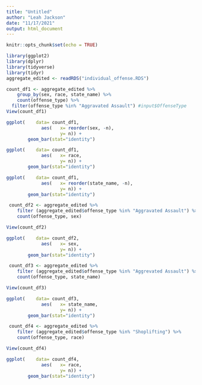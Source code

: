 ```yaml
---
title: "Untitled"
author: "Leah Jackson"
date: "11/17/2021"
output: html_document
---
```


```r
knitr::opts_chunk$set(echo = TRUE)
```

```r
library(ggplot2)
library(dplyr)
library(tidyverse)
library(tidyr)
aggregate_edited <- readRDS("individual_offense.RDS")
```


```r
count_df1 <- aggregate_edited %>% 
    group_by(sex, race, state_name) %>%
    count(offense_type) %>%
  filter(offense_type %in% "Aggravated Assault") #input$OffenseType
View(count_df1)
```

```r
ggplot(    data= count_df1, 
             aes(   x= reorder(sex, -n), 
                    y= n)) +
        geom_bar(stat="identity")

ggplot(    data= count_df1, 
             aes(   x= race, 
                    y= n)) +
        geom_bar(stat="identity")

ggplot(    data= count_df1, 
             aes(   x= reorder(state_name, -n), 
                    y= n)) +
        geom_bar(stat="identity")
```

```r
 count_df2 <- aggregate_edited %>% 
    filter (aggregate_edited$offense_type %in% "Aggravated Assault") %>% 
    count(offense_type, sex)
```

```r
View(count_df2)
```

```r
ggplot(    data= count_df2, 
             aes(   x= sex, 
                    y= n)) +
        geom_bar(stat="identity")
```

```r
 count_df3 <- aggregate_edited %>% 
    filter (aggregate_edited$offense_type %in% "Aggrevated Assault") %>% 
    count(offense_type, state_name)
```

```r
View(count_df3)
```

```r
ggplot(    data= count_df3, 
             aes(   x= state_name, 
                    y= n)) +
        geom_bar(stat="identity")
```

```r
 count_df4 <- aggregate_edited %>% 
    filter (aggregate_edited$offense_type %in% "Shoplifting") %>% 
    count(offense_type, race)
```

```r
View(count_df4)
```

```r
ggplot(    data= count_df4, 
             aes(   x= race, 
                    y= n)) +
        geom_bar(stat="identity")
```